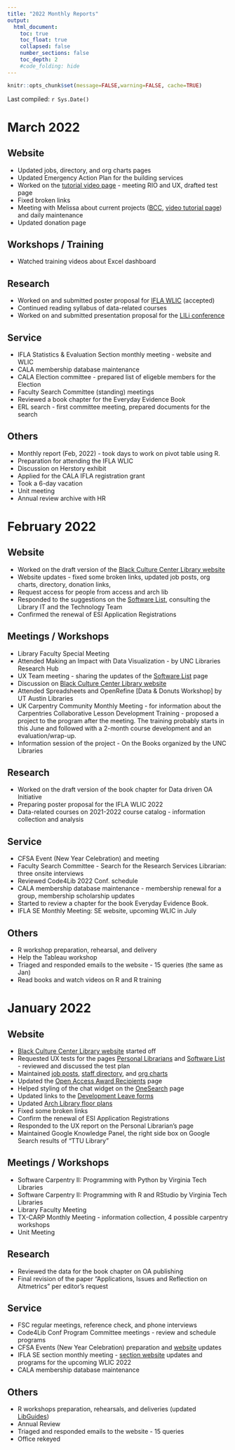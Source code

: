 ```yaml
---
title: "2022 Monthly Reports"
output:
  html_document:
    toc: true
    toc_float: true
    collapsed: false
    number_sections: false
    toc_depth: 2
    #code_folding: hide
---
```


```r
knitr::opts_chunk$set(message=FALSE,warning=FALSE, cache=TRUE)
```

Last compiled: `r Sys.Date()`

# **March 2022**


## Website
* Updated jobs, directory, and org charts pages
* Updated Emergency Action Plan for the building services
* Worked on the [tutorial video page](https://www.depts.ttu.edu/library/test/tutorials2.php) - meeting RIO and UX, drafted test page
* Fixed broken links
* Meeting with Melissa about current projects ([BCC](https://www.depts.ttu.edu/library/bcclibrary/), [video tutorial page](https://www.depts.ttu.edu/library/test/tutorials2.php)) and daily maintenance
* Updated donation page


## Workshops / Training
* Watched training videos about Excel dashboard


## Research
* Worked on and submitted poster proposal for [IFLA WLIC](https://2022.ifla.org/) (accepted)
* Continued reading syllabus of data-related courses
* Worked on and submitted presentation proposal for the [LILi conference](https://lili.libguides.com/lili)


## Service
* IFLA Statistics & Evaluation Section monthly meeting - website and WLIC
* CALA membership database maintenance
* CALA Election committee - prepared list of eligeble members for the Election
* Faculty Search Committee (standing) meetings
* Reviewed a book chapter for the Everyday Evidence Book
* ERL search - first committee meeting, prepared documents for the search

## Others
* Monthly report (Feb, 2022) - took days to work on pivot table using R.
* Preparation for attending the IFLA WLIC
* Discussion on Herstory exhibit
* Applied for the CALA IFLA registration grant
* Took a 6-day vacation
* Unit meeting
* Annual review archive with HR


# **February 2022**

## Website
* Worked on the draft version of the [Black Culture Center Library website](https://www.depts.ttu.edu/library/bcclibrary/)
* Website updates - fixed some broken links, updated job posts, org charts, directory, donation links, 
* Request access for people from access and arch lib
* Responded to the suggestions on the [Software List](https://apps.lib.ttu.edu/services/technology/softOU.php), consulting the Library IT and the Technology Team
* Confirmed the renewal of ESI Application Registrations


## Meetings / Workshops
* Library Faculty Special Meeting
* Attended Making an Impact with Data Visualization - by UNC Libraries Research Hub
* UX Team meeting - sharing the updates of the [Software List](https://apps.lib.ttu.edu/services/technology/softOU.php) page
* Discussion on [Black Culture Center Library website](https://www.depts.ttu.edu/library/bcclibrary/)
* Attended Spreadsheets and OpenRefine [Data & Donuts Workshop] by UT Austin Libraries
* UK Carpentry Community Monthly Meeting - for information about the Carpentries Collaborative Lesson Development Training - proposed a project to the program after the meeting. The training probably starts in this June and followed with a 2-month course development and an evaluation/wrap-up. 
* Information session of the project - On the Books organized by the UNC Libraries

## Research
* Worked on the draft version of the book chapter for Data driven OA Initiative
* Preparing poster proposal for the IFLA WLIC 2022
* Data-related courses on 2021-2022 course catalog - information collection and analysis

## Service
* CFSA Event (New Year Celebration) and meeting
* Faculty Search Committee - Search for the Research Services Librarian: three onsite interviews
* Reviewed Code4Lib 2022 Conf. schedule
* CALA membership database maintenance - membership renewal for a group, membership scholarship updates
* Started to review a chapter for the book Everyday Evidence Book.
* IFLA SE Monthly Meeting: SE website, upcoming WLIC in July


## Others
* R workshop preparation, rehearsal, and delivery
* Help the Tableau workshop
* Triaged and responded emails to the website - 15 queries (the same as Jan)
* Read books and watch videos on R and R training




# **January 2022**

## Website

* [Black Culture Center Library website](https://www.depts.ttu.edu/library/bcclibrary/) started off
* Requested UX tests for the pages [Personal Librarians](https://www.depts.ttu.edu/library/research-support/personalLibrarians/) and [Software List](https://apps.lib.ttu.edu/services/technology/softOU.php) - reviewed and discussed the test plan
* Maintained [job posts](https://www.depts.ttu.edu/library/about/employment/), [staff directory](https://www.depts.ttu.edu/library/about/staff/index.php), and [org charts](https://www.depts.ttu.edu/library/about/admin/org_chart/org_charts.php)
* Updated the [Open Access Award Recipients](https://www.depts.ttu.edu/library/grants/open-access-award/recipients.php) page
* Helped styling of the chat widget on the [OneSearch](https://ttu-primo.hosted.exlibrisgroup.com/primo-explore/search?institution=01TTU&vid=01TTU&tab=default_tab&search_scope=01TTU_ALL&mode=Basic&displayMode=full&bulkSize=38&highlight=true&dum=true&query=any,contains,&displayField=all) page
* Updated links to the [Development Leave forms](https://www.depts.ttu.edu/library/libstaff/)
* Updated [Arch Library floor plans](https://www.depts.ttu.edu/library/about/facility/maps/arch.php)
* Fixed some broken links
* Confirm the renewal of ESI Application Registrations
* Responded to the UX report on the Personal Librarian's page
* Maintained Google Knowledge Panel, the right side box on Google Search results of "TTU Library" 

## Meetings / Workshops
* Software Carpentry II: Programming with Python by Virginia Tech Libraries
* Software Carpentry II: Programming with R and RStudio by Virginia Tech Libraries
* Library Faculty Meeting
* TX-CARP Monthly Meeting - information collection, 4 possible carpentry workshops
* Unit Meeting


## Research
* Reviewed the data for the book chapter on OA publishing
* Final revision of the paper "Applications, Issues and Reflection on Altmetrics" per editor's request

## Service
* FSC regular meetings, reference check, and phone interviews
* Code4Lib Conf Program Committee meetings - review and schedule programs
* CFSA Events (New Year Celebration) preparation and [website](https://www.depts.ttu.edu/cfsa/) updates 
* IFLA SE section monthly meeting - [section website](https://www.ifla.org/units/statistics-and-evaluation/) updates and programs for the upcoming WLIC 2022
* CALA membership database maintenance

## Others
* R workshops preparation, rehearsals, and deliveries (updated [LibGuides](https://guides.library.ttu.edu/R4Beginners))
* Annual Review
* Triaged and responded emails to the website - 15 queries
* Office rekeyed








